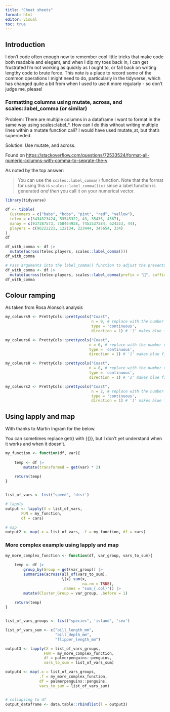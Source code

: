```yaml
---
title: "Cheat sheets"
format: html
editor: visual
toc: true
---
```


## Introduction

I don't code often enough now to remember cool little tricks that make code both readable and elegant, and when I dip my toes back in, I can get frustrated I'm not working as quickly as I ought to, or fall back on writing lengthy code to brute force. This note is a place to record some of the common operations I might need to do, particularly in the tidyverse, which has changed quite a bit from when I used to use it more regularly - so don't judge me, please!

### Formatting columns using mutate, across, and scales::label_comma (or similar)

Problem: There are multiple columns in a dataframe I want to format in the same way using scales::label\_\*. How can I do this without writing multiple lines within a mutate function call? I would have used mutate_at, but that's superceded.

Solution: Use mutate, and across.

Found on <https://stackoverflow.com/questions/72533524/format-all-numeric-columns-with-comma-to-seprate-the-v>

As noted by the top answer:

> You can use the `scales::label_comma()` function. Note that the format for using this is `scales::label_comma()(x)` since a label function is generated *and then* you call it on your numerical vector.

```r
library(tidyverse)

df <- tibble(
  Customers = c("babs", "bobs", "pint", "red", "yellow"),
  telex = c(3434323424, 53545322, 43, 35435, 4567),
  manay = c(937387573, 758464938, 7453537384, 624353, 44),
  players = c(96222221, 122134, 223444, 345654, 334)
)
df

df_with_comma <- df |> 
  mutate(across(telex:players, scales::label_comma()))
df_with_comma

# Pass arguments into the label_comma() function to adjust the presentation:
df_with_comma <- df |> 
  mutate(across(telex:players, scales::label_comma(prefix = "🥝", suffix = "🥝")))
df_with_comma


```

## Colour ramping

As taken from Rosa Alonso's analysis

```r
my_colours9 <- PrettyCols::prettycols("Coast",
                                      n = 9, # replace with the number of groups in your data
                                      type = 'continuous',
                                      direction = 1) # '1' makes blue first, '-1' makes red first

my_colours6 <- PrettyCols::prettycols("Coast",
                                     n = 6, # replace with the number of groups in your data
                                     type = 'continuous',
                                     direction = 1) # '1' makes blue first, '-1' makes red first

my_colours8 <- PrettyCols::prettycols("Coast",
                                     n = 8, # replace with the number of groups in your data
                                     type = 'continuous',
                                     direction = 1) # '1' makes blue first, '-1' makes red first

my_colours2 <- PrettyCols::prettycols("Coast",
                                      n = 2, # replace with the number of groups in your data
                                      type = 'continuous',
                                      direction = 1) # '1' makes blue first, '-1' makes red first
```

## Using lapply and map

With thanks to Martin Ingram for the below.

You can sometimes replace get() with {{}}, but I don't yet understand when it works and when it doesn't.

```r
my_function <- function(df, var){
    
    temp <- df |> 
        mutate(transformed = get(var) * 2)
    
    return(temp)
}


list_of_vars <- list("speed", 'dist')

# lapply
output <- lapply(X = list_of_vars,
       FUN = my_function,
       df = cars)

# map
output2 <- map(.x = list_of_vars, .f = my_function, df = cars)
```

### More complex example using lapply and map

```r
my_more_complex_function <- function(df, var_group, vars_to_sum){
    
    temp <- df |> 
        group_by(Group = get(var_group)) |> 
        summarise(across(all_of(vars_to_sum),  
                         \(x) sum(x,
                                  na.rm = TRUE),
                         .names = "sum_{.col}")) |> 
        mutate(Cluster_Group = var_group, .before = 1)
    
    return(temp)
}


list_of_vars_groups <- list("species", 'island', 'sex')

list_of_vars_sum <- c("bill_length_mm",
                      "bill_depth_mm", 
                      "flipper_length_mm")

output3 <- lapply(X = list_of_vars_groups,
                 FUN = my_more_complex_function,
                 df = palmerpenguins::penguins, 
                 vars_to_sum = list_of_vars_sum)

output4 <- map(.x = list_of_vars_groups, 
               .f = my_more_complex_function,
               df = palmerpenguins::penguins,
               vars_to_sum = list_of_vars_sum)


# collapsing to df
output_dataframe <- data.table::rbindlist(l = output3)

```

